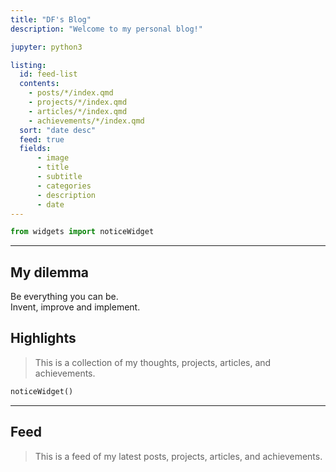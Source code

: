 ```yaml
---
title: "DF's Blog"
description: "Welcome to my personal blog!"

jupyter: python3

listing:
  id: feed-list
  contents:
    - posts/*/index.qmd
    - projects/*/index.qmd
    - articles/*/index.qmd
    - achievements/*/index.qmd
  sort: "date desc"
  feed: true
  fields:
      - image
      - title
      - subtitle
      - categories
      - description
      - date
---
```


```python
from widgets import noticeWidget
```

---

::: {.callout-tip}
## My dilemma

Be everything you can be.  
Invent, improve and implement.
:::

## Highlights
> This is a collection of my thoughts, projects, articles, and achievements.

```python
noticeWidget()
```

---

## Feed
> This is a feed of my latest posts, projects, articles, and achievements.

::: {#feed-list}
:::